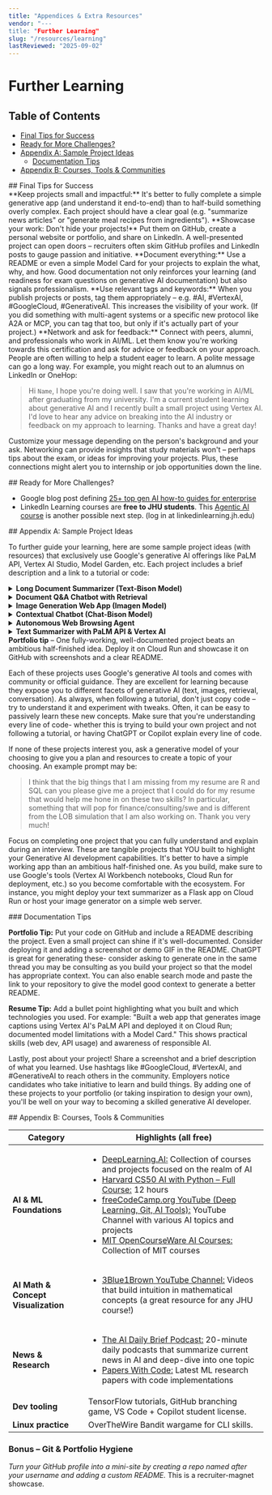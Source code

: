 ```yaml
---
title: "Appendices & Extra Resources"
vendor: "---
title: "Further Learning"
slug: "/resources/learning"
lastReviewed: "2025-09-02"
---
```


# Further Learning

## Table of Contents
- [Final Tips for Success](#final-tips-for-success)
- [Ready for More Challenges?](#ready-for-more-challenges)
- [Appendix A: Sample Project Ideas](#appendix-a-sample-project-ideas)
  - [Documentation Tips](#documentation-tips)
- [Appendix B: Courses, Tools & Communities](#appendix-b-courses-tools--communities)

<div id="final-tips-for-success">
## Final Tips for Success
</div>

<CheckList>
    <CheckListItem>**Keep projects small and impactful:** It's better to fully complete a simple generative app (and understand it end-to-end) than to half-build something overly complex. Each project should have a clear goal (e.g. "summarize news articles" or "generate meal recipes from ingredients").</CheckListItem>
    <CheckListItem>**Showcase your work: Don't hide your projects!** Put them on GitHub, create a personal website or portfolio, and share on LinkedIn. A well-presented project can open doors – recruiters often skim GitHub profiles and LinkedIn posts to gauge passion and initiative.</CheckListItem>
    <CheckListItem>**Document everything:** Use a README or even a simple Model Card for your projects to explain the what, why, and how. Good documentation not only reinforces your learning (and readiness for exam questions on generative AI documentation) but also signals professionalism.</CheckListItem>
    <CheckListItem>**Use relevant tags and keywords:** When you publish projects or posts, tag them appropriately – e.g. #AI, #VertexAI, #GoogleCloud, #GenerativeAI. This increases the visibility of your work. (If you did something with multi-agent systems or a specific new protocol like A2A or MCP, you can tag that too, but only if it's actually part of your project.)</CheckListItem>
    <CheckListItem>**Network and ask for feedback:** Connect with peers, alumni, and professionals who work in AI/ML. Let them know you're working towards this certification and ask for advice or feedback on your approach. People are often willing to help a student eager to learn. A polite message can go a long way. For example, you might reach out to an alumnus on LinkedIn or OneHop:</CheckListItem>
</CheckList>

> Hi ```Name```, I hope you're doing well. I saw that you're working in AI/ML after graduating from my university. I'm a current student learning about generative AI and I recently built a small project using Vertex AI. I'd love to hear any advice on breaking into the AI industry or feedback on my approach to learning. Thanks and have a great day!

Customize your message depending on the person's background and your ask. Networking can provide insights that study materials won't – perhaps tips about the exam, or ideas for improving your projects. Plus, these connections might alert you to internship or job opportunities down the line.

<div id="ready-for-more-challenges">
## Ready for More Challenges?
</div>

* Google blog post defining [25+ top gen AI how-to guides for enterprise](https://cloud.google.com/blog/products/ai-machine-learning/top-gen-ai-how-to-guides-for-enterprise)  
* LinkedIn Learning courses are **free to JHU students**. This [Agentic AI course](https://www.linkedin.com/learning/agentic-ai-fundamentals-architectures-frameworks-and-applications/agentic-ai-the-future-of-smart-ai-is-here?u=2106537) is another possible next step. (log in at linkedinlearning.jh.edu) 

<div id="appendix-a-sample-project-ideas">
## Appendix A: Sample Project Ideas
</div>

To further guide your learning, here are some sample project ideas (with resources) that exclusively use Google's generative AI offerings like PaLM API, Vertex AI Studio, Model Garden, etc. Each project includes a brief description and a link to a tutorial or code:

<details>
<summary><strong>Long Document Summarizer (Text-Bison Model)</strong></summary>

Use the PaLM Text Bison model via Vertex AI to summarize long texts or PDF documents. This project involves breaking a document into chunks and summarizing each part, then refining the results – a strategy to handle model input length limits. 

**Tutorial:** [Google Codelab on Text Summarization with Vertex AI](https://codelabs.developers.google.com/vertex-ai-summarization) walks you through multiple methods (like "MapReduce") to generate concise summaries from large documents.
</details>

<details>
<summary><strong>Document Q&A Chatbot with Retrieval</strong></summary>

Build a chatbot that can answer questions based on your own documents (like class notes, research papers, or manuals). This project introduces you to retrieval-augmented generation (RAG)—a popular technique that grounds a model's output in real data to improve accuracy and reduce hallucinations. You'll learn how to split documents into chunks, generate embeddings, store them in a vector database, and retrieve relevant text for a user's query before passing it to a language model.

**Tutorial:** [LangChain RAG Tutorial](https://python.langchain.com/docs/tutorials/rag/) – a beginner-friendly walkthrough that runs locally or in Colab, Google's free cloud-based coding environment for Python (no installation required). Once you understand the basics, you can apply the same RAG pipeline using [Vertex AI Vector Search](https://cloud.google.com/vertex-ai/docs/vector-search/overview) (formerly Matching Engine) for scalable, production-level retrieval on Google Cloud.
</details>

<details>
<summary><strong>Image Generation Web App (Imagen Model)</strong></summary>

Develop a web application where users input a description and the app returns an AI-generated image. This leverages Google's Imagen model available through [Vertex AI's Model Garden](https://cloud.google.com/vertex-ai/generative-ai/docs/model-garden/explore-models). You can call the Vertex AI API with a text prompt to generate an image (e.g. "a medieval city skyline at sunset"). The official documentation shows how to use the Imagen model via the console or Python API, and Google has a Colab notebook for image generation that you can reference for code. This project is a great way to learn about prompt design for image models and how to handle the image data returned by the API.
</details>

<details>
<summary><strong>Contextual Chatbot (Chat-Bison Model)</strong></summary>

Create a chatbot that behaves in a specific way or domain, using the PaLM Chat-Bison model. For example, a "Coding Helper Chatbot" that answers programming questions, or a "History Tutor" that speaks in Shakespearean English. Using Vertex AI's ChatModel, you can define a context (system prompt) to set the bot's persona and provide a few example Q&A pairs to guide its style. This project will teach you how to steer a generative model's outputs.

**Tutorial:** See InfoWorld's guide ["Build a chatbot with Google's PaLM API"](https://www.infoworld.com/article/2338790/build-a-chatbot-with-google-palm-api.html) for a step-by-step example of creating a custom chatbot using the Vertex AI PaLM SDK.
</details>

<details>
<summary><strong>Autonomous Web Browsing Agent</strong></summary>

Develop an AI agent that uses generative models to navigate websites and perform multi-step tasks like scraping data, summarizing content, or filling out forms automatically. This project shows how LLMs can go beyond text generation to interact with real-world web applications.

**Tutorial:** DeepLearning.AI's free short course ["Building AI Browser Agents"](https://www.deeplearning.ai/short-courses/building-ai-browser-agents/) provides step-by-step guidance on constructing and improving such web agents.
</details>

<details>
<summary><strong>Text Summarizer with PaLM API & Vertex AI</strong></summary>

Use Google's PaLM language model to condense long articles or PDFs into brief summaries. This could be a simple Python script or web app that calls the Vertex AI API to summarize text. 

**Tutorial:** Google provides a [codelab on summarization techniques](https://codelabs.developers.google.com/text-summ-large-docs-stuffing) to help you get started.
</details>

<div className="bg-blue-50 rounded-lg p-6 my-6">
    <strong>Portfolio tip</strong> – One fully-working, well-documented project beats an ambitious half-finished idea. Deploy it on Cloud Run and showcase it on GitHub with screenshots and a clear README.
</div>

Each of these projects uses Google's generative AI tools and comes with community or official guidance. They are excellent for learning because they expose you to different facets of generative AI (text, images, retrieval, conversation). As always, when following a tutorial, don't just copy code – try to understand it and experiment with tweaks. Often, it can be easy to passively learn these new concepts. Make sure that you're understanding every line of code- whether this is trying to build your own project and not following a tutorial, or having ChatGPT or Copilot explain every line of code.

If none of these projects interest you, ask a generative model of your choosing to give you a plan and resources to create a topic of your choosing. An example prompt may be:

> I think that the big things that I am missing from my resume are R and SQL can you please give me a project that I could do for my resume that would help me hone in on these two skills? In particular, something that will pop for finance/consulting/swe and is different from the LOB simulation that I am also working on. Thank you very much!

Focus on completing one project that you can fully understand and explain during an interview. These are tangible projects that YOU built to highlight your Generative AI development capabilities. It's better to have a simple working app than an ambitious half-finished one. As you build, make sure to use Google's tools (Vertex AI Workbench notebooks, Cloud Run for deployment, etc.) so you become comfortable with the ecosystem. For instance, you might deploy your text summarizer as a Flask app on Cloud Run or host your image generator on a simple web server.

<div id="documentation-tips">
### Documentation Tips
</div>

**Portfolio Tip:** Put your code on GitHub and include a README describing the project. Even a small project can shine if it's well-documented. Consider deploying it and adding a screenshot or demo GIF in the README. ChatGPT is great for generating these- consider asking to generate one in the same thread you may be consulting as you build your project so that the model has appropriate context. You can also enable search mode and paste the link to your repository to give the model good context to generate a better README.

**Resume Tip:** Add a bullet point highlighting what you built and which technologies you used. For example: "Built a web app that generates image captions using Vertex AI's PaLM API and deployed it on Cloud Run; documented model limitations with a Model Card." This shows practical skills (web dev, API usage) and awareness of responsible AI.

Lastly, post about your project! Share a screenshot and a brief description of what you learned. Use hashtags like #GoogleCloud, #VertexAI, and #GenerativeAI to reach others in the community. Employers notice candidates who take initiative to learn and build things. By adding one of these projects to your portfolio (or taking inspiration to design your own), you'll be well on your way to becoming a skilled generative AI developer.

<div id="appendix-b-courses-tools--communities">
## Appendix B: Courses, Tools & Communities
</div>

<table>
  <thead>
    <tr>
      <th>Category</th>
      <th>Highlights (all free)</th>
    </tr>
  </thead>
  <tbody>
    <tr>
      <td><strong>AI & ML Foundations</strong></td>
      <td>
        <ul>
            <li><a href="https://learn.deeplearning.ai/">DeepLearning.AI:</a> Collection of courses and projects focused on the realm of AI</li>
            <li><a href="https://www.youtube.com/watch?v=5NgNicANyqM">Harvard CS50 AI with Python – Full Course:</a> 12 hours</li>
            <li><a href="https://www.youtube.com/@freecodecamp/featured">freeCodeCamp.org YouTube (Deep Learning, Git, AI Tools):</a> YouTube Channel with various AI topics and projects </li>
            <li><a href="https://www.youtube.com/@mitocw">MIT OpenCourseWare AI Courses:</a> Collection of MIT courses </li>
        </ul>
      </td>
    </tr>
    <tr>
      <td><strong>AI Math & Concept Visualization </strong></td>
      <td>
        <ul>
            <li><a href="https://www.youtube.com/c/3blue1brown">3Blue1Brown YouTube Channel:</a> Videos that build intuition in mathematical concepts (a great resource for any JHU course!)</li>
        </ul>
      </td>
    </tr>
    <tr>
      <td><strong>News & Research</strong></td>
      <td>
        <ul>
            <li><a href="https://podcasts.apple.com/us/podcast/the-ai-daily-brief-formerly-the-ai-breakdown/id1680633614">The AI Daily Brief Podcast:</a> 20-minute daily podcasts that summarize current news in AI and deep-dive into one topic</li>
            <li><a href="https://paperswithcode.com/">Papers With Code:</a> Latest ML research papers with code implementations</li>
        </ul>
      </td>
    </tr>
    <tr>
      <td><strong>Dev tooling</strong></td>
      <td>TensorFlow tutorials, GitHub branching game, VS Code + Copilot student license.</td>
    </tr>
    <tr>
      <td><strong>Linux practice</strong></td>
      <td>OverTheWire Bandit wargame for CLI skills.</td>
    </tr>
  </tbody>
</table>

### Bonus – Git & Portfolio Hygiene

*Turn your GitHub profile into a mini-site by creating a repo named after your username and adding a custom README.* This is a recruiter-magnet showcase.  